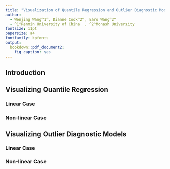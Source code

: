 ```yaml
---
title: "Visualization of Quantile Regression and Outlier Diagnostic Model in High-D Space"
author: 
  - Wenjing Wang^1^, Dianne Cook^2^, Earo Wang^2^
  - ^1^Renmin University of China  , ^2^Monash University
fontsize: 11pt
papersize: a4
fontfamily: kpfonts
output: 
  bookdown::pdf_document2:
    fig_caption: yes
---
```


## Introduction


## Visualizing Quantile Regression

### Linear Case

### Non-linear Case

## Visualizing Outlier Diagnostic Models

### Linear Case

### Non-linear Case

